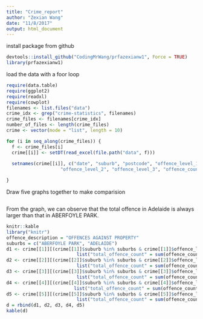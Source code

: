 ```yaml
---
title: "Crime_report"
author: "Zexian Wang"
date: "11/8/2017"
output: html_document
---
```


install package from github
```r
devtools::install_github("CodingMrWang/prfazexianw1", Force = TRUE)
library(prfazexianw1)
```

load the data with a foor loop
```r
require(data.table)
require(ggplot2)
require(readxl)
require(cowplot)
filenames <- list.files("data")
crime_idx <- grep("crime-statistics", filenames)
crime_files <- filenames[crime_idx]
number_of_files <- length(crime_files)
crime <- vector(mode = "list", length = 10)

for (i in seq_along(crime_files)) {
  f <- crime_files[i]
  crime[[i]] <- setDT(read_excel(file.path("data", f)))
  
  setnames(crime[[i]], c("date", "suburb", "postcode", "offence_level_1",
                    "offence_level_2", "offence_level_3", "offence_count"))

}

```


Draw five graphs together to make comparision 
```r

```
From the graph, we can observe that the total offence in Adelaide is always larger than that in ABERFOYLE PARK. 





```r
knitr::kable
library("knitr")
offence_description = "OFFENCES AGAINST PROPERTY"
suburbs = c("ABERFOYLE PARK", "ADELAIDE")
d1 <- crime[[1]][(crime[[1]]$suburb %in% suburbs & crime[[1]]$offence_level_3 %in% offence_description),
                          list("total_offence_count" = sum(offence_count)),by = list(month(date), suburb)]
d2 <- crime[[2]][(crime[[2]]$suburb %in% suburbs & crime[[2]]$offence_level_3 %in% offence_description),
                          list("total_offence_count" = sum(offence_count)),by = list(month(date), suburb)]
d3 <- crime[[3]][(crime[[3]]$suburb %in% suburbs & crime[[3]]$offence_level_3 %in% offence_description),
                          list("total_offence_count" = sum(offence_count)),by = list(month(date), suburb)]
d4 <- crime[[4]][(crime[[4]]$suburb %in% suburbs & crime[[4]]$offence_level_3 %in% offence_description),
                         list("total_offence_count" = sum(offence_count)),by = list(month(date), suburb)]
d5 <- crime[[5]][(crime[[5]]$suburb %in% suburbs & crime[[5]]$offence_level_3 %in% offence_description),
                          list("total_offence_count" = sum(offence_count)),by = list(month(date), suburb)]
d = rbind(d1, d2, d3, d4, d5)
kable(d)
```




